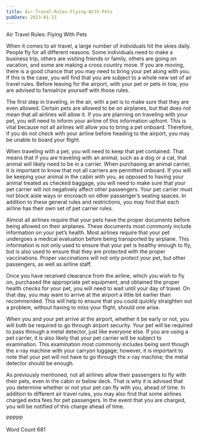 ```yaml
---
title: Air-Travel-Rules-Flying-With-Pets
pubDate: 2023-01-11
---
```


Air Travel Rules:  Flying With Pets

When it comes to air travel, a large number of individuals hit the skies daily.  People fly for all different reasons. Some individuals need to make a business trip, others are visiting friends or family, others are going on vacation, and some are making a cross country move.  If you are moving, there is a good chance that you may need to bring your pet along with you. If this is the case, you will find that you are subject to a whole new set of air travel rules.  Before leaving for the airport, with your pet or pets in tow, you are advised to famialrize yourself with those rules.

The first step in traveling, in the air, with a pet is to make sure that they are even allowed.  Certain pets are allowed to be on airplanes, but that does not mean that all airlines will allow it.  If you are planning on traveling with your pet, you will need to inform your airline of this information upfront.  This is vital because not all airlines will allow you to bring a pet onboard. Therefore, if you do not check with your airline before heading to the airport, you may be unable to board your flight.  

When traveling with a pet, you will need to keep that pet contained. That means that if you are traveling with an animal, such as a dog or a cat, that animal will likely need to be in a carrier.  When purchasing an animal carrier, it is important to know that not all carriers are permitted onboard. If you will be keeping your animal in the cabin with you, as opposed to having your animal treated as checked baggage, you will need to make sure that your pet carrier will not negatively affect other passengers. Your pet carrier must not block aisle ways or encroach on other passenger’s seating spaces.  In addition to these general rules and restrictions, you may find that each airline has their own set of pet carrier rules. 

Almost all airlines require that your pets have the proper documents before being allowed on their airplanes.  These documents most commonly include information on your pet’s health.  Most airlines require that your pet undergoes a medical evaluation before being transported by airplane.  This information is not only used to ensure that your pet is healthy enough to fly, but is also used to ensure that they are protected with the proper vaccinations.  Proper vaccinations will not only protect your pet, but other passengers, as well as airline staff.  

Once you have received clearance from the airline, which you wish to fly on, purchased the appropriate pet equipment, and obtained the proper health checks for your pet, you will need to wait until your day of travel. On that day, you may want to arrive at the airport a little bit earlier than recommended. This will help to ensure that you could quickly straighten out a problem, without having to miss your flight, should one arise. 

When you and your pet arrive at the airport, whether it be early or not, you will both be required to go through airport security. Your pet will be required to pass through a metal detector, just like everyone else.  If you are using a pet carrier, it is also likely that your pet carrier will be subject to examination.  This examination most commonly includes being sent though the x-ray machine with your carryon luggage; however, it is important to note that your pet will not have to go through the x-ray machine; the metal detector should be enough.

As previously mentioned, not all airlines allow their passengers to fly with their pets, even in the cabin or below deck.  That is why it is advised that you determine whether or not your pet can fly with you, ahead of time. In addition to different air travel rules, you may also find that some airlines charged extra fees for pet passengers.  In the event that you are charged, you will be notified of this charge ahead of time. 

PPPPP

Word Count 681